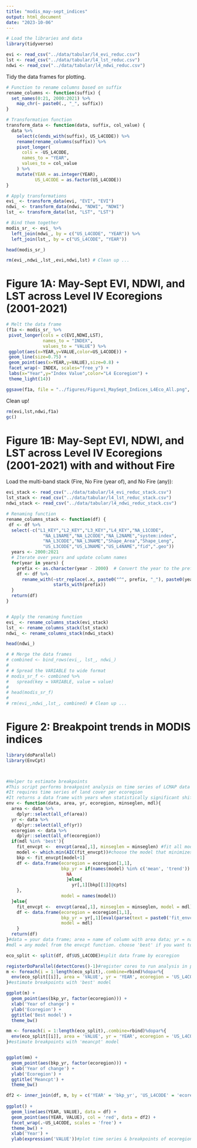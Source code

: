 ```yaml
---
title: "modis_may-sept_indices"
output: html_document
date: "2023-10-06"
---
```


```r
# Load the libraries and data
library(tidyverse)

evi <- read_csv("../data/tabular/l4_evi_reduc.csv")
lst <- read_csv("../data/tabular/l4_lst_reduc.csv")
ndwi <- read_csv("../data/tabular/l4_ndwi_reduc.csv")

```

Tidy the data frames for plotting.

```r

# Function to rename columns based on suffix
rename_columns <- function(suffix) {
  set_names(0:21, 2000:2021) %>%
    map_chr(~ paste0(., "_", suffix))
}

# Transformation function
transform_data <- function(data, suffix, col_value) {
  data %>%
    select(c(ends_with(suffix), US_L4CODE)) %>%
    rename(rename_columns(suffix)) %>%
    pivot_longer(
      cols = -US_L4CODE,
      names_to = "YEAR",
      values_to = col_value
    ) %>%
    mutate(YEAR = as.integer(YEAR),
           US_L4CODE = as.factor(US_L4CODE))
}

# Apply transformations
evi_ <- transform_data(evi, "EVI", "EVI")
ndwi_ <- transform_data(ndwi, "NDWI", "NDWI")
lst_ <- transform_data(lst, "LST", "LST")

# Bind them together
modis_sr_ <- evi_ %>%
  left_join(ndwi_, by = c("US_L4CODE", "YEAR")) %>%
  left_join(lst_, by = c("US_L4CODE", "YEAR"))

head(modis_sr_)

rm(evi_,ndwi_,lst_,evi,ndwi,lst) # Clean up ...

```

# Figure 1A: May-Sept EVI, NDWI, and LST across Level IV Ecoregions (2001-2021)

```r

# Melt the data frame
(f1a <- modis_sr_ %>%
 pivot_longer(cols = c(EVI,NDWI,LST),
              names_to = "INDEX",
              values_to = "VALUE") %>%
 ggplot(aes(x=YEAR,y=VALUE,color=US_L4CODE)) +
 geom_line(size=0.75) +
 geom_point(aes(x=YEAR,y=VALUE),size=0.8) +
 facet_wrap(~ INDEX, scales="free_y") +
 labs(x="Year",y="Index Value",color="L4 Ecoregion") +
 theme_light(14))

ggsave(f1a, file = "../figures/Figure1_MaySept_Indices_L4Eco_All.png", dpi=300)

```

Clean up!

```r
rm(evi,lst,ndwi,f1a)
gc()
```

# Figure 1B: May-Sept EVI, NDWI, and LST across Level IV Ecoregions (2001-2021) with and without Fire

Load the multi-band stack (Fire, No Fire (year of), and No Fire (any)):

```r
evi_stack <- read_csv("../data/tabular/l4_evi_reduc_stack.csv")
lst_stack <- read_csv("../data/tabular/l4_lst_reduc_stack.csv")
ndwi_stack <- read_csv("../data/tabular/l4_ndwi_reduc_stack.csv")
```

```r
# Renaming function
rename_columns_stack <- function(df) {
 df <- df %>%
  select(-c("L1_KEY","L2_KEY","L3_KEY","L4_KEY","NA_L1CODE",
              "NA_L1NAME","NA_L2CODE","NA_L2NAME","system:index",
              "NA_L3CODE","NA_L3NAME","Shape_Area","Shape_Leng",
              "US_L3CODE","US_L3NAME","US_L4NAME","fid",".geo"))
  years <- 2000:2021
  # Iterate over years and update column names
  for(year in years) {
    prefix <- as.character(year - 2000)  # Convert the year to the prefix (e.g., '0', '1', '2', ...)
    df <- df %>%
      rename_with(~str_replace(.x, paste0("^", prefix, "_"), paste0(year, "_")), 
                  starts_with(prefix))
  }
  return(df)
}


# Apply the renaming function
evi_ <- rename_columns_stack(evi_stack)
lst_ <- rename_columns_stack(lst_stack)
ndwi_ <- rename_columns_stack(ndwi_stack)

head(ndwi_)

# # Merge the data frames
# combined <- bind_rows(evi_, lst_, ndwi_)
# 
# # Spread the VARIABLE to wide format
# modis_sr_f <- combined %>%
#   spread(key = VARIABLE, value = value)
# 
# head(modis_sr_f)
# 
# rm(evi_,ndwi_,lst_, combined) # Clean up ...

```

# Figure 2: Breakpoint trends in MODIS indices

```r

library(doParallel)
library(EnvCpt)



#Helper to estimate breakpoints
#This script performs breakpoint analysis on time series of LCMAP data aggregated at the EPA ecoregion level iv. Chooses model that minimizes AIC
#It requires time series of land cover per ecoregion
#It returns a data frame with years when statistically significant shifts in the time series took place 
env <- function(data, area, yr, ecoregion, minseglen, mdl){
  area <- data %>% 
    dplyr::select(all_of(area))
  yr <- data %>% 
    dplyr::select(all_of(yr))
  ecoregion <- data %>% 
    dplyr::select(all_of(ecoregion))
  if(mdl %in% 'best'){
    fit_envcpt <-  envcpt(area[,1], minseglen = minseglen) #fit all models
    model <- which.min(AIC(fit_envcpt))#choose the model that minimizes AIC
    bkp <- fit_envcpt[model+1]
    df <- data.frame(ecoregion = ecoregion[1,1],
                     bkp_yr = if(names(model) %in% c('mean', 'trend')) {
                       NA
                       }else{
                         yr[,1][bkp[[1]]@cpts]
    },
                     model = names(model))
  }else{
    fit_envcpt <-  envcpt(area[,1], minseglen = minseglen, model = mdl)
    df <- data.frame(ecoregion = ecoregion[1,1],
                     bkp_yr = yr[,1][eval(parse(text = paste0('fit_envcpt$', mdl)))@cpts],
                     model = mdl)
    }
  return(df)
}#data = your data frame; area = name of column with area data; yr = name of column with years; ecoregion = name of column with ecoregion names; minseglen = minimum segment length
#mdl = any model from the envcpt function. choose 'best' if you want to obtain breakpoints from the model that minimizes the AIC

eco_split <- split(df, df$US_L4CODE)#split data frame by ecoregion

registerDoParallel(detectCores()-1)#register cores to run analysis in parallel
m <- foreach(i = 1:length(eco_split),.combine=rbind)%dopar%{
  env(eco_split[[i]], area = 'VALUE', yr = 'YEAR', ecoregion = 'US_L4CODE', minseglen = 7, mdl = 'best')
}#estimate breakpoints with 'best' model

ggplot(m) +
  geom_point(aes(bkp_yr, factor(ecoregion))) +
  xlab('Year of change') +
  ylab('Ecoregion') +
  ggtitle('Best model') +
  theme_bw()

mm <- foreach(i = 1:length(eco_split),.combine=rbind)%dopar%{
  env(eco_split[[i]], area = 'VALUE', yr = 'YEAR', ecoregion = 'US_L4CODE', minseglen = 7, mdl = 'meancpt')
}#estimate breakpoints with 'meancpt' model


ggplot(mm) +
  geom_point(aes(bkp_yr, factor(ecoregion))) +
  xlab('Year of change') +
  ylab('Ecoregion') +
  ggtitle('Meancpt') +
  theme_bw()

df2 <- inner_join(df, m, by = c('YEAR' = 'bkp_yr', 'US_L4CODE' = 'ecoregion'))
  
ggplot() +
  geom_line(aes(YEAR, VALUE), data = df) +
  geom_point(aes(YEAR, VALUE), col = 'red', data = df2) +
  facet_wrap(.~US_L4CODE, scales = 'free') +
  theme_bw() +
  xlab('Year') +
  ylab(expression('VALUE'))#plot time series & breakpoints of ecoregions with more than 1km2 of tree cover 

```

